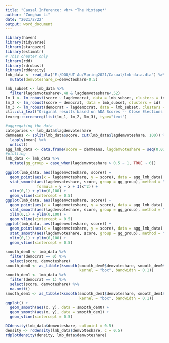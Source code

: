 ---
title: "Causal Inference: <br> *The Mixtape*"
author: "Zonghao Li"
date: "2021/2/22"
output: word_document
---

```{r load, warning=FALSE, message=FALSE}
library(haven)
library(tidyverse)
library(stargazer)
library(estimatr)
# This chapter only
library(rdd)
library(rdrobust)
library(rddensity)
lmb_data <- read_dta("E:/DOU/UT Au/Spring2021/Casual/lmb-data.dta") %>%
  mutate(demvoteshare_c=demvoteshare-0.5)
```

```{r lmb1, exercise=TRUE, echo=FALSE}
lmb_subset <- lmb_data %>% 
  filter(lagdemvoteshare>.48 & lagdemvoteshare<.52) 
lm_1 <- lm_robust(score ~ lagdemocrat, data = lmb_subset, clusters = id)
lm_2 <- lm_robust(score ~ democrat, data = lmb_subset, clusters = id)
lm_3 <- lm_robust(democrat ~ lagdemocrat, data = lmb_subset, clusters = id)
cli::cli_text("Original results based on ADA Scores -- Close Elections Sample")
texreg::screenreg(list(lm_1, lm_2, lm_3), type="text")
```

```{r lmb7, exercise=TRUE, echo=FALSE}
#aggregating the data
categories <- lmb_data$lagdemvoteshare
demmeans <- split(lmb_data$score, cut(lmb_data$lagdemvoteshare, 100)) %>% 
  lapply(mean) %>% 
  unlist()
agg_lmb_data <- data.frame(score = demmeans, lagdemvoteshare = seq(0.01,1, by = 0.01))
#plotting
lmb_data <- lmb_data %>% 
  mutate(gg_group = case_when(lagdemvoteshare > 0.5 ~ 1, TRUE ~ 0))
         
ggplot(lmb_data, aes(lagdemvoteshare, score)) +
  geom_point(aes(x = lagdemvoteshare, y = score), data = agg_lmb_data) +
  stat_smooth(aes(lagdemvoteshare, score, group = gg_group), method = "lm", 
              formula = y ~ x + I(x^2)) +
  xlim(0,1) + ylim(0,100) +
  geom_vline(xintercept = 0.5)
ggplot(lmb_data, aes(lagdemvoteshare, score)) +
  geom_point(aes(x = lagdemvoteshare, y = score), data = agg_lmb_data) +
  stat_smooth(aes(lagdemvoteshare, score, group = gg_group), method = "loess") +
  xlim(0,1) + ylim(0,100) +
  geom_vline(xintercept = 0.5)
ggplot(lmb_data, aes(lagdemvoteshare, score)) +
  geom_point(aes(x = lagdemvoteshare, y = score), data = agg_lmb_data) +
  stat_smooth(aes(lagdemvoteshare, score, group = gg_group), method = "lm") +
  xlim(0,1) + ylim(0,100) +
  geom_vline(xintercept = 0.5)
```

```{r lmb8, exercise=TRUE, echo=FALSE}
smooth_dem0 <- lmb_data %>% 
  filter(democrat == 0) %>% 
  select(score, demvoteshare)
smooth_dem0 <- as_tibble(ksmooth(smooth_dem0$demvoteshare, smooth_dem0$score, 
                                 kernel = "box", bandwidth = 0.1))
smooth_dem1 <- lmb_data %>% 
  filter(democrat == 1) %>% 
  select(score, demvoteshare) %>% 
  na.omit()
smooth_dem1 <- as_tibble(ksmooth(smooth_dem1$demvoteshare, smooth_dem1$score, 
                                 kernel = "box", bandwidth = 0.1))
ggplot() + 
  geom_smooth(aes(x, y), data = smooth_dem0) +
  geom_smooth(aes(x, y), data = smooth_dem1) +
  geom_vline(xintercept = 0.5)
```

```{r lmb10, exercise=TRUE, echo=FALSE}
DCdensity(lmb_data$demvoteshare, cutpoint = 0.5)
density <- rddensity(lmb_data$demvoteshare, c = 0.5)
rdplotdensity(density, lmb_data$demvoteshare)
```


